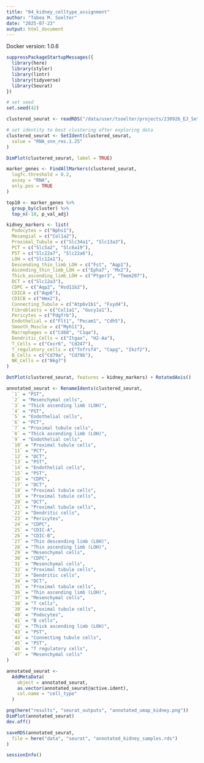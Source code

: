 ```yaml
---
title: "04_kidney_celltype_assignment"
author: "Tabea M. Soelter"
date: "2025-07-23"
output: html_document
---
```

Docker version: 1.0.6 

```r
suppressPackageStartupMessages({
  library(here)
  library(styler)
  library(lintr)
  library(tidyverse)
  library(Seurat)
})

# set seed
set.seed(42)
```


```r
clustered_seurat <- readRDS("/data/user/tsoelter/projects/230926_EJ_Setbp1_AlternativeSplicing/data/seurat/clustered_kidney_samples.rds")
```

```r
# set identity to best clustering after exploring data
clustered_seurat <- SetIdent(clustered_seurat,
  value = "RNA_snn_res.1.25"
)

DimPlot(clustered_seurat, label = TRUE)
```

```r
marker_genes <- FindAllMarkers(clustered_seurat,
  logfc.threshold = 0.2,
  assay = "RNA",
  only.pos = TRUE
)

top10 <- marker_genes %>%
  group_by(cluster) %>%
  top_n(-10, p_val_adj)
```

```r
kidney_markers <- list(
  Podocytes = c("Nphs1"),
  Mesangial = c("Col1a2"),
  Proximal_Tubule = c("Slc34a1", "Slc13a3"),
  PCT = c("Slc5a2", "Slc6a19"),
  PST = c("Slc22a7", "Slc22a6"),
  LOH = c("Slc12a1"),
  Descending_thin_limb_LOH = c("Fst", "Aqp1"),
  Ascending_thin_limb_LOH = c("Epha7", "Mx2"),
  Thick_ascending_limb_LOH = c("Ptger3", "Tmem207"),
  DCT = c("Slc12a3"),
  CDPC = c("Aqp2", "Hsd11b2"),
  CDICA = c("Aqp6"),
  CDICB = c("Hmx2"),
  Connecting_Tubule = c("Atp6v1b1", "Fxyd4"),
  Fibroblasts = c("Col1a1", "Gucy1a1"),
  Pericytes = c("Pdgfrb"),
  Endothelial = c("Flt1", "Pecam1", "Cdh5"),
  Smooth_Muscle = c("Myh11"),
  Macrophages = c("Cd68", "C1qa"),
  Dendritic_Cells = c("Itgax", "H2-Aa"),
  T_Cells = c("Cxcr6", "Cd247"),
  T_regulatory_cells = c("Tnfrsf4", "Capg", "Ikzf2"),
  B_Cells = c("Cd79a", "Cd79b"),
  NK_Cells = c("Nkg7")
)

DotPlot(clustered_seurat, features = kidney_markers) + RotatedAxis()

```


```r
annotated_seurat <- RenameIdents(clustered_seurat,
  `1` = "PST",
  `2` = "Mesenchymal cells",
  `3` = "Thick ascending limb (LOH)",
  `4` = "PST",
  `5` = "Endothelial cells",
  `6` = "PCT",
  `7` = "Proximal tubule cells",
  `8` = "Thick ascending limb (LOH)",
  `9` = "Endothelial cells",
  `10` = "Proximal tubule cells",
  `11` = "PCT",
  `12` = "DCT",
  `13` = "PST",
  `14` = "Endothelial cells",
  `15` = "PST",
  `16` = "CDPC",
  `17` = "DCT",
  `18` = "Proximal tubule cells",
  `19` = "Proximal tubule cells",
  `20` = "DCT",
  `21` = "Proximal tubule cells",
  `22` = "Dendritic cells",
  `23` = "Pericytes",
  `24` = "CDPC",
  `25` = "CDIC-A",
  `26` = "CDIC-B",
  `27` = "Thin descending limb (LOH)",
  `28` = "Thin ascending limb (LOH)",
  `29` = "Mesenchymal cells",
  `30` = "CDPC",
  `31` = "Mesenchymal cells",
  `32` = "Proximal tubule cells",
  `33` = "Dendritic cells",
  `34` = "DCT",
  `35` = "Proximal tubule cells",
  `36` = "Thin ascending limb (LOH)",
  `37` = "Mesenchymal cells",
  `38` = "T cells",
  `39` = "Proximal tubule cells",
  `40` = "Podocytes",
  `41` = "B cells",
  `42` = "Thick ascending limb (LOH)",
  `43` = "PST",
  `44` = "Connecting tubule cells",
  `45` = "PST",
  `46` = "T regulatory cells",
  `47` = "Mesenchymal cells"
)

annotated_seurat <-
  AddMetaData(
    object = annotated_seurat,
    as.vector(annotated_seurat@active.ident),
    col.name = "cell_type"
  )
```

```r
png(here("results", "seurat_outputs", "annotated_umap_kidney.png"))
DimPlot(annotated_seurat)
dev.off()
```

```r
saveRDS(annotated_seurat,
  file = here("data", "seurat", "annotated_kidney_samples.rds")
)
```

```r
sessionInfo()
```


